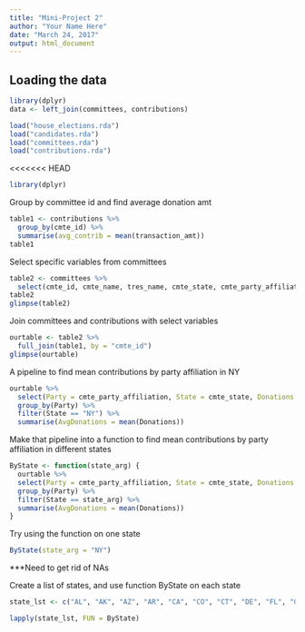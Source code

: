 ```yaml
---
title: "Mini-Project 2"
author: "Your Name Here"
date: "March 24, 2017"
output: html_document
---
```


## Loading the data
```r
library(dplyr)
data <- left_join(committees, contributions)
```

```r
load("house_elections.rda")
load("candidates.rda")
load("committees.rda")
load("contributions.rda")
```

<<<<<<< HEAD
```r
library(dplyr)
```

Group by committee id and find average donation amt
```r
table1 <- contributions %>%
  group_by(cmte_id) %>%
  summarise(avg_contrib = mean(transaction_amt))
table1
```

Select specific variables from committees
```r
table2 <- committees %>%
  select(cmte_id, cmte_name, tres_name, cmte_state, cmte_party_affiliation, connected_org_name)
table2
glimpse(table2)
```

Join committees and contributions with select variables 
```r
ourtable <- table2 %>%
  full_join(table1, by = "cmte_id")
glimpse(ourtable)
```

A pipeline to find mean contributions by party affiliation in NY
```r
ourtable %>%
  select(Party = cmte_party_affiliation, State = cmte_state, Donations = avg_contrib) %>%
  group_by(Party) %>%
  filter(State == "NY") %>%
  summarise(AvgDonations = mean(Donations))
```

Make that pipeline into a function to find mean contributions by party affiliation in different states
```r
ByState <- function(state_arg) {
  ourtable %>%
  select(Party = cmte_party_affiliation, State = cmte_state, Donations = avg_contrib) %>%
  group_by(Party) %>%
  filter(State == state_arg) %>%
  summarise(AvgDonations = mean(Donations))
}
```

Try using the function on one state
```r
ByState(state_arg = "NY")
```

***Need to get rid of NAs

Create a list of states, and use function ByState on each state
```r
state_lst <- c("AL", "AK", "AZ", "AR", "CA", "CO", "CT", "DE", "FL", "GA", "HI", "ID", "IL", "IN", "IA", "KS", "KY", "LA", "ME", "MD", "MA", "MI", "MN", "MS", "MO", "MT", "NE", "NV", "NH", "NJ", "NM", "NY", "NC", "ND", "OH", "OK", "OR", "PA", "RI", "SC", "SD", "TN", "TX", "UT", "VT", "VA", "WA", "WV", "WI", "WY")

lapply(state_lst, FUN = ByState)
```

